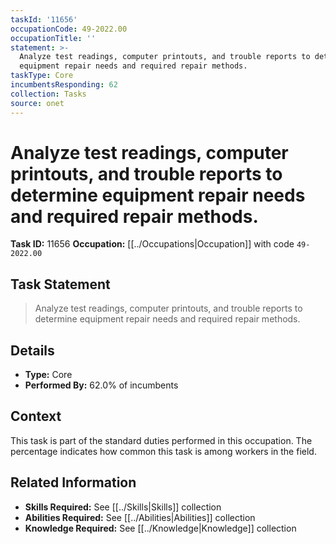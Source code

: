 ```yaml
---
taskId: '11656'
occupationCode: 49-2022.00
occupationTitle: ''
statement: >-
  Analyze test readings, computer printouts, and trouble reports to determine
  equipment repair needs and required repair methods.
taskType: Core
incumbentsResponding: 62
collection: Tasks
source: onet
---
```

# Analyze test readings, computer printouts, and trouble reports to determine equipment repair needs and required repair methods.

**Task ID:** 11656
**Occupation:** [[../Occupations|Occupation]] with code `49-2022.00`

## Task Statement

> Analyze test readings, computer printouts, and trouble reports to determine equipment repair needs and required repair methods.

## Details

- **Type:** Core
- **Performed By:** 62.0% of incumbents

## Context

This task is part of the standard duties performed in this occupation. The percentage indicates how common this task is among workers in the field.

## Related Information

- **Skills Required:** See [[../Skills|Skills]] collection
- **Abilities Required:** See [[../Abilities|Abilities]] collection
- **Knowledge Required:** See [[../Knowledge|Knowledge]] collection
